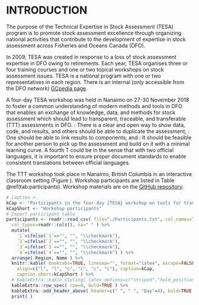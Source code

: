 # INTRODUCTION

<!-- From the TESA GCpedia site -->
The purpose of the Technical Expertise in Stock Assessment (TESA) program is to
promote stock assessment excellence through organizing national activities that
contribute to the development of expertise in stock assessment across Fisheries
and Oceans Canada (DFO).

In 2009, TESA was created in response to a loss of stock assessment expertise in 
DFO owing to retirements. Each year, TESA organises three or four training courses
and one or two topical workshops on stock assessment issues. TESA is a national
program with one or two representatives in each region. There is an internal
(only accessible from the DFO network) 
[GCpedia page](http://www.gcpedia.gc.ca/wiki/DFO_Science_TESA_ETES).

<!-- From the abstract -->
A four-day TESA workshop was held in Nanaimo on 27-30 November 2018 to foster a
common understanding of modern methods and tools in DFO that enables an exchange
of knowledge, data, and methods for stock assessment which should lead to
transparent, traceable, and transferable (TTT) assessments in DFO.
\emph{Transparent}: There is a clear and open way to show data, code, and
results, and others should be able to duplicate the assessment;
\emph{Traceable}: One should be able to link results to components; and
\emph{Transferable}: It should be feasible for another person to pick up the
assessment and build on it with a minimal learning curve.  A fourth T could be
\emph{Translatable} in the sense that with two official languages, it is
important to ensure proper document standards to enable consistent translations
between official languages.

The TTT workshop took place in Nanaimo, British Columbia in an interactive
classroom setting (Figure \ref{fig:classroom}).  Workshop participants are
listed in Table \@ref(tab:participants).  Workshop materials are on the [GitHub
repository](https://github.com/pbs-assess/TTTworkshop).

<!-- Classroom picture -->
\begin{figure}
\fbox{\includegraphics[width=\linewidth]{Classroom1.jpg}}
\caption[Interactive classroom setting]{Interactive classroom setting for the four-day {TESA} workshop on tools for transparent, traceable, and transferable assessments.}
\label{fig:classroom}
\end{figure}

<!-- Load participants table -->
```r
# Caption <- 
kCap <- "Participants in the four-day {TESA} workshop on tools for transparent, traceable, and transferable assessments."
kCapShort <- "Workshop participants"
# Import participant table
participants <- readr::read_csv( file="./Participants.txt", col_names=TRUE,
  col_types=readr::cols(), na=" " ) %>%
  mutate( 
    `1`=ifelse(`1`=="", "", "\\checkmark"),
    `2`=ifelse(`2`=="", "", "\\checkmark"),
    `3`=ifelse(`3`=="", "", "\\checkmark"),
    `4`=ifelse(`4`=="", "", "\\checkmark") ) %>%
  arrange( Region, Name ) %>%
  knitr::kable( booktabs=TRUE, linesep="", format="latex", escape=FALSE,
    align=c("l", "l", "c", "c", "c", "c"), caption=kCap, 
    caption.short=kCapShort ) %>%
  # kableExtra::kable_styling( latex_options=c("striped","hold_position") ) %>%
  kableExtra::row_spec( row=0, bold=TRUE ) %>%
  kableExtra::add_header_above( header=c(" ", " ", "Day"=4), bold=TRUE ) %>%
  print( )
```
